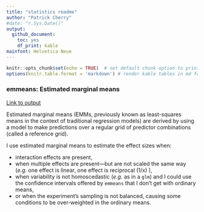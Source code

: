 ```yaml
---
title: "statistics readme"
author: "Patrick Cherry"
#date: "r.Sys.Date()"
output:
  github_document: 
    toc: yes
    df_print: kable
mainfont: Helvetica Neue
---
```

```r
knitr::opts_chunk$set(echo = TRUE)  # set default chunk option to print the code that generated that output
options(knitr.table.format = 'markdown') # render kable tables in md for github, comment out otherwise
```

### emmeans: Estimated marginal means

[Link to output](https://github.com/pdcherry/statistics/blob/main/emmeans_estimated_marginal_means.md)

Estimated marginal means (EMMs, previously known as least-squares means in the context of traditional regression models) are derived by using a model to make predictions over a regular grid of predictor combinations (called a reference grid).

I use estimated marginal means to estimate the effect sizes when:

 - interaction effects are present,
 - when multiple effects are present—but are not scaled the same way (*e.g.* one effect is linear, one effect is reciprocal (1/x) ),
 - when variability is not homoscedastic (*e.g.* as in a `glm`) and I could use the confidence intervals offered by `emmeans` that I don't get with ordinary means,
 - or when the experiment's sampling is not balanced, causing some conditions to be over-weighted in the ordinary means.

